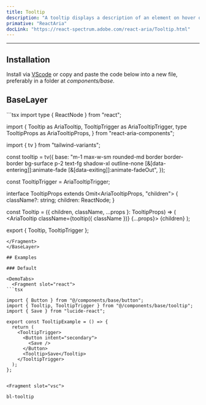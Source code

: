 ```yaml
---
title: Tooltip
description: "A tooltip displays a description of an element on hover or focus."
primative: "ReactAria"
docLink: "https://react-spectrum.adobe.com/react-aria/Tooltip.html"
---
```

---

<MdxExample>
  <TooltipExample label="Event Time" client:load/>
</MdxExample>

## Installation

Install via [VScode](/docs/getting-started/vsc) or copy and paste the code below into a new file, preferably in a folder at _components/base_.

## BaseLayer

<BaseLayer>
<Fragment slot="contentSlot">
```tsx
import type { ReactNode } from "react";

import {
  Tooltip as AriaTooltip,
  TooltipTrigger as AriaTooltipTrigger,
  type TooltipProps as AriaTooltipProps,
} from "react-aria-components";

import { tv } from "tailwind-variants";

const tooltip = tv({
  base: "m-1 max-w-sm rounded-md border border-border bg-surface p-2 text-fg shadow-xl outline-none [&[data-entering]]:animate-fade [&[data-exiting]]:animate-fadeOut",
});

const TooltipTrigger = AriaTooltipTrigger;

interface TooltipProps extends Omit<AriaTooltipProps, "children"> {
  className?: string;
  children: ReactNode;
}

const Tooltip = ({ children, className, ...props }: TooltipProps) => (
  <AriaTooltip className={tooltip({ className })} {...props}>
    {children}
  </AriaTooltip>
);

export { Tooltip, TooltipTrigger };

```
</Fragment>
</BaseLayer>

## Examples

### Default 

<DemoTabs>
  <Fragment slot="react">
```tsx

import { Button } from "@/components/base/button";
import { Tooltip, TooltipTrigger } from "@/components/base/tooltip";
import { Save } from "lucide-react";

export const TooltipExample = () => {
  return (
    <TooltipTrigger>
      <Button intent="secondary">
        <Save />
      </Button>
      <Tooltip>Save</Tooltip>
    </TooltipTrigger>
  );
};


```
  </Fragment>

    <Fragment slot="vsc">
```bash
bl-tooltip
```
  </Fragment>
</DemoTabs>


